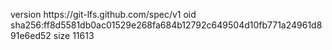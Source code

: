 version https://git-lfs.github.com/spec/v1
oid sha256:ff8d5581db0ac01529e268fa684b12792c649504d10fb771a24961d891e6ed52
size 11613

